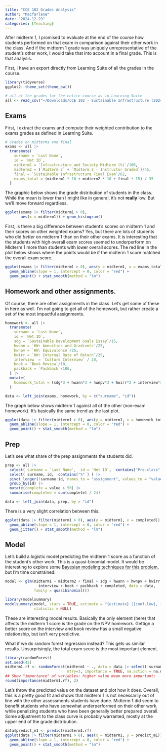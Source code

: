 ```yaml
---
title: "CCE 102 Grades Analysis"
author: "Macfarlane"
date: "2024-12-29"
categories: [Teaching]
---
```


After midterm 1, I promised to evaluate at the end of the course how students
performed on that exam in comparison against their other work in the class. And
if the midterm 1 grade was uniquely unrepresentative of the student's other
work, I would take that into account in a final grade. This is that analysis.

First, I have an export directly from Learning Suite of all the grades
in the course.
```r
library(tidyverse)
ggplot2::theme_set(theme_bw())

# all of the grades for the entire course as in Learning Suite
all <- read_csv("~/Downloads/CCE 102 - Sustainable Infrastructure (2024-12-19).csv")
```


## Exams

First, I extract the exams and compute their weighted contribution to the
exams grades as defined in Learning Suite.

```r
# Grades on midterms and final
exams <- all |> 
  transmute(
    surname = `Last Name`, 
    id = `Net ID`, 
    midterm1 = `Infrastructure and Society Midterm (%)`/100,
    midterm2 = (`Midterm 2` + `Midterm 2 - Instructor Graded`)/45,
    final = `Sustainable Infrastructure Final Exam`/82, 
    exams_total = (midterm1 * 10 + midterm2 * 10 + final * 15) / 35
  )
```

The graphic below shows the grade distribution of students in the class. While
the mean is lower than I might like in general, it's not **really** low. But we'll
move forward regardless.
```r
ggplot(exams |> filter(midterm1 > 0), 
       aes(x = midterm1)) + geom_histogram()
```


First, is there a big difference between student's scores on midterm 1 and 
their scores on other weighted exams? Yes, but there are lots of students
who did *better* on midterm 1 than on their other exams. It is interesting that
the students with high overall exam scores seemed to underperform on Midterm 1
more than students with lower overall scores. The red line in the plot below shows
where the points would be if the midterm 1 score matched the overall exam score.

```r
ggplot(exams |> filter(midterm1 > 0), aes(y = midterm1, x = exams_total)) + 
  geom_abline(slope = 1, intercept = 0, color = "red") +
  geom_point() + stat_smooth(method = "lm")
```


## Homework and other assignments.

Of course, there are other assignments in the class. Let's get some of these 
in here as well. I'm not going to get all of the homework, but rather create a set
of the most impactful assignments.

```r
homework <- all |> 
  transmute(
    surname = `Last Name`, 
    id = `Net ID`, 
    sdg = `Sustainable Development Goals Essay`/15,
    hwann = `HW: Annuities and Gradients`/25,
    hwnpv = `HW: Equivalence`/25,
    hwirr = `HW: Internal Rate of Return`/25,
    interview  = `Culture Interview` / 20,
    book = `Book Review`/10,
    packback = `Packback`/100,
  ) |> 
  mutate(
    homework_total = (sdg*3 + hwann*3 + hwnpv*3 + hwirr*2 + interview*3 + book*3 + packback * 8)/(25)
  )

data <- left_join(exams, homework, by = c("surname", "id"))
```

The graph below shows midterm 1 against all of the other (non-exam homework). 
It's basically the same trend as the last plot.
```r
ggplot(data |> filter(midterm1 > 0), aes(y = midterm1, x = homework_total)) + 
  geom_abline(slope = 1, intercept = 0, color = "red") +
  geom_point() + stat_smooth(method = "lm")
```


## Prep

Let's see what share of the prep assignments the students did.

```r
prep <- all |> 
  select( surname = `Last Name`,  id = `Net ID`,  contains("Pre-class" ) ) |> 
  select( surname, id,  contains("%" ) ) |> 
  pivot_longer(!surname:id, names_to = "assignment", values_to = "value") |> 
  group_by(id) |> 
  mutate(complete = value > 50) |> 
  summarise(completed = sum(complete) / 24)

data <- left_join(data, prep, by = "id")
```

There is a very slight correlation between this.
```r
ggplot(data |> filter(midterm1 > 0), aes(y = midterm1, x = completed)) + 
  geom_abline(slope = 1, intercept = 0, color = "red") +
  geom_jitter() + stat_smooth(method = "lm")
```


## Model

Let's build a logistic model predicting the midterm 1 score as a function of 
the student's other work. This is a quasi-binomial model. It would be interesting
to explore some [Bayesian modeling techniques for this problem](https://www.andrewheiss.com/blog/2021/11/08/beta-regression-guide/#b-beta-regression-bayesian-style), but I'm time constrained.

```r
model <- glm(midterm1 ~ midterm2 + final + sdg + hwann + hwnpv + hwirr + 
               interview + book + packback + completed, data = data, 
             family = quasibinomial())
```


```r
library(modelsummary)
modelsummary(model, stars = TRUE, estimate = "{estimate} [{conf.low}, {conf.high}]",
             statistic = NULL)
```

These are interesting model results. Basically the only element (here) that affects
the midterm 1 score is the grade on the NPV homework. Gettign a better score on the 
interview and book review has a small negative relationship, but isn't very predictive.


What if we do random forest regression instead? This gets us similar results. 
Unsurprisingly, the total exam score is the most important element. 

```r
library(randomForest)
set.seed(42)
midterm1.rf <- randomForest(midterm1 ~ ., data = data |> select(-surname, -id), 
                            mtry=3, importance = TRUE, na.action = na.omit)
## Show "importance" of variables: higher value mean more important:
round(importance(midterm1.rf), 2)
```

Let's throw the predicted value on the dataset and plot how it does. Overall,
this is a pretty good fit and shows that midterm 1 is not necessarily out of line with the other assessments students have done. Midterm 1 did seem to benefit students who have somewhat underperformed on their other work, while penalizing students who have been generally better prepared overall. Some adjustment to the class curve is probably warranted, mostly at the upper end of the grade distribution. 
```r
data$predict_m1 <- predict(midterm1.rf)
ggplot(data |> filter(midterm1 > 0), aes(x = midterm1, y = predict_m1)) + 
  geom_abline(slope = 1, intercept = 0, color = "red") +
  geom_point() + stat_smooth(method = "lm")
```

